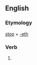 ==English==

===Etymology===
[[stop]] + [[-eth]]

===Verb===
{{head|en|verb form}}

# {{en-archaic third-person singular of|stop}}